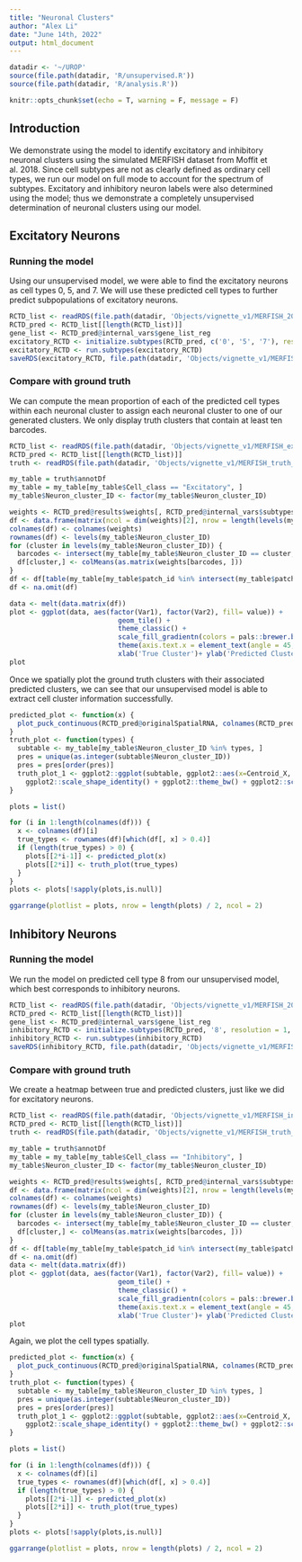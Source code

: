 ```yaml
---
title: "Neuronal Clusters"
author: "Alex Li"
date: "June 14th, 2022"
output: html_document
---
```


```r
datadir <- '~/UROP'
source(file.path(datadir, 'R/unsupervised.R'))
source(file.path(datadir, 'R/analysis.R'))
```


```r
knitr::opts_chunk$set(echo = T, warning = F, message = F)
```

## Introduction

We demonstrate using the model to identify excitatory and inhibitory neuronal clusters using the simulated MERFISH dataset from Moffit et al. 2018. Since cell subtypes are not as clearly defined as ordinary cell types, we run our model on full mode to account for the spectrum of subtypes. Excitatory and inhibitory neuron labels were also determined using the model; thus we demonstrate a completely unsupervised determination of neuronal clusters using our model.

## Excitatory Neurons

### Running the model

Using our unsupervised model, we were able to find the excitatory neurons as cell types 0, 5, and 7. We will use these predicted cell types to further predict subpopulations of excitatory neurons.

```r
RCTD_list <- readRDS(file.path(datadir, 'Objects/vignette_v1/MERFISH_20um2_final.rds'))
RCTD_pred <- RCTD_list[[length(RCTD_list)]]
gene_list <- RCTD_pred@internal_vars$gene_list_reg
excitatory_RCTD <- initialize.subtypes(RCTD_pred, c('0', '5', '7'), resolution = 1.5, gene_list_tot = gene_list)
excitatory_RCTD <- run.subtypes(excitatory_RCTD)
saveRDS(excitatory_RCTD, file.path(datadir, 'Objects/vignette_v1/MERFISH_excitatory.rds'))
```

### Compare with ground truth

We can compute the mean proportion of each of the predicted cell types within each neuronal cluster to assign each neuronal cluster to one of our generated clusters. We only display truth clusters that contain at least ten barcodes.

```r
RCTD_list <- readRDS(file.path(datadir, 'Objects/vignette_v1/MERFISH_excitatory.rds'))
RCTD_pred <- RCTD_list[[length(RCTD_list)]]
truth <- readRDS(file.path(datadir, 'Objects/vignette_v1/MERFISH_truth_20um2.rds'))

my_table = truth$annotDf
my_table = my_table[my_table$Cell_class == "Excitatory", ]
my_table$Neuron_cluster_ID <- factor(my_table$Neuron_cluster_ID)

weights <- RCTD_pred@results$weights[, RCTD_pred@internal_vars$subtypes]
df <- data.frame(matrix(ncol = dim(weights)[2], nrow = length(levels(my_table$Neuron_cluster_ID))))
colnames(df) <- colnames(weights)
rownames(df) <- levels(my_table$Neuron_cluster_ID)
for (cluster in levels(my_table$Neuron_cluster_ID)) {
  barcodes <- intersect(my_table[my_table$Neuron_cluster_ID == cluster, ]$patch_id, rownames(weights))
  df[cluster,] <- colMeans(as.matrix(weights[barcodes, ]))
}
df <- df[table(my_table[my_table$patch_id %in% intersect(my_table$patch_id, rownames(weights)), ]$Neuron_cluster_ID) > 10, ]
df <- na.omit(df)

data <- melt(data.matrix(df))
plot <- ggplot(data, aes(factor(Var1), factor(Var2), fill= value)) +
						   geom_tile() +
						   theme_classic() +
						   scale_fill_gradientn(colors = pals::brewer.blues(20)[1:20], limits=c(0,1), name='Mean Proportion') +
						   theme(axis.text.x = element_text(angle = 45, hjust = 1)) +
						   xlab('True Cluster')+ ylab('Predicted Cluster')
plot
```

Once we spatially plot the ground truth clusters with their associated predicted clusters, we can see that our unsupervised model is able to extract cell cluster information successfully.

```r
predicted_plot <- function(x) {
  plot_puck_continuous(RCTD_pred@originalSpatialRNA, colnames(RCTD_pred@originalSpatialRNA@counts), RCTD_pred@results$weights[, x], size = 0.5, my_pal = pals::brewer.blues(20)[2:20], title = sprintf('Cluster %s', x))
} 
truth_plot <- function(types) {
  subtable <- my_table[my_table$Neuron_cluster_ID %in% types, ]
  pres = unique(as.integer(subtable$Neuron_cluster_ID))
  pres = pres[order(pres)]
  truth_plot_1 <- ggplot2::ggplot(subtable, ggplot2::aes(x=Centroid_X, y=Centroid_Y)) + ggplot2::geom_point(ggplot2::aes(size = .15, shape=19,color=Neuron_cluster_ID)) +
    ggplot2::scale_shape_identity() + ggplot2::theme_bw() + ggplot2::scale_size_identity() +  xlim(1200, 3000) + ylim(-4000, -2200)
}

plots = list()

for (i in 1:length(colnames(df))) {
  x <- colnames(df)[i]
  true_types <- rownames(df)[which(df[, x] > 0.4)]
  if (length(true_types) > 0) {
    plots[[2*i-1]] <- predicted_plot(x)
    plots[[2*i]] <- truth_plot(true_types)
  }
}
plots <- plots[!sapply(plots,is.null)]

ggarrange(plotlist = plots, nrow = length(plots) / 2, ncol = 2)
```


## Inhibitory Neurons

### Running the model

We run the model on predicted cell type 8 from our unsupervised model, which best corresponds to inhibitory neurons.

```r
RCTD_list <- readRDS(file.path(datadir, 'Objects/vignette_v1/MERFISH_20um2_final.rds'))
RCTD_pred <- RCTD_list[[length(RCTD_list)]]
gene_list <- RCTD_pred@internal_vars$gene_list_reg
inhibitory_RCTD <- initialize.subtypes(RCTD_pred, '8', resolution = 1, gene_list_tot = gene_list)
inhibitory_RCTD <- run.subtypes(inhibitory_RCTD)
saveRDS(inhibitory_RCTD, file.path(datadir, 'Objects/vignette_v1/MERFISH_inhibitory.rds'))
```

### Compare with ground truth

We create a heatmap between true and predicted clusters, just like we did for excitatory neurons.

```r
RCTD_list <- readRDS(file.path(datadir, 'Objects/vignette_v1/MERFISH_inhibitory.rds'))
RCTD_pred <- RCTD_list[[length(RCTD_list)]]
truth <- readRDS(file.path(datadir, 'Objects/vignette_v1/MERFISH_truth_20um2.rds'))

my_table = truth$annotDf
my_table = my_table[my_table$Cell_class == "Inhibitory", ]
my_table$Neuron_cluster_ID <- factor(my_table$Neuron_cluster_ID)

weights <- RCTD_pred@results$weights[, RCTD_pred@internal_vars$subtypes]
df <- data.frame(matrix(ncol = dim(weights)[2], nrow = length(levels(my_table$Neuron_cluster_ID))))
colnames(df) <- colnames(weights)
rownames(df) <- levels(my_table$Neuron_cluster_ID)
for (cluster in levels(my_table$Neuron_cluster_ID)) {
  barcodes <- intersect(my_table[my_table$Neuron_cluster_ID == cluster, ]$patch_id, rownames(weights))
  df[cluster,] <- colMeans(as.matrix(weights[barcodes, ]))
}
df <- df[table(my_table[my_table$patch_id %in% intersect(my_table$patch_id, rownames(weights)), ]$Neuron_cluster_ID) > 10, ]
df <- na.omit(df)
data <- melt(data.matrix(df))
plot <- ggplot(data, aes(factor(Var1), factor(Var2), fill= value)) +
						   geom_tile() +
						   theme_classic() +
						   scale_fill_gradientn(colors = pals::brewer.blues(20)[2:20], limits=c(0,1), name='Mean Proportion') +
						   theme(axis.text.x = element_text(angle = 45, hjust = 1)) +
						   xlab('True Cluster')+ ylab('Predicted Cluster')
plot
```

Again, we plot the cell types spatially.

```r
predicted_plot <- function(x) {
  plot_puck_continuous(RCTD_pred@originalSpatialRNA, colnames(RCTD_pred@originalSpatialRNA@counts), RCTD_pred@results$weights[, x], size = 0.5, my_pal = pals::brewer.blues(20)[2:20], title = sprintf('Cluster %s', x))
} 
truth_plot <- function(types) {
  subtable <- my_table[my_table$Neuron_cluster_ID %in% types, ]
  pres = unique(as.integer(subtable$Neuron_cluster_ID))
  pres = pres[order(pres)]
  truth_plot_1 <- ggplot2::ggplot(subtable, ggplot2::aes(x=Centroid_X, y=Centroid_Y)) + ggplot2::geom_point(ggplot2::aes(size = .15, shape=19,color=Neuron_cluster_ID)) +
    ggplot2::scale_shape_identity() + ggplot2::theme_bw() + ggplot2::scale_size_identity() +  xlim(1200, 3000) + ylim(-4000, -2200)
}

plots = list()

for (i in 1:length(colnames(df))) {
  x <- colnames(df)[i]
  true_types <- rownames(df)[which(df[, x] > 0.4)]
  if (length(true_types) > 0) {
    plots[[2*i-1]] <- predicted_plot(x)
    plots[[2*i]] <- truth_plot(true_types)
  }
}
plots <- plots[!sapply(plots,is.null)]

ggarrange(plotlist = plots, nrow = length(plots) / 2, ncol = 2)
```

